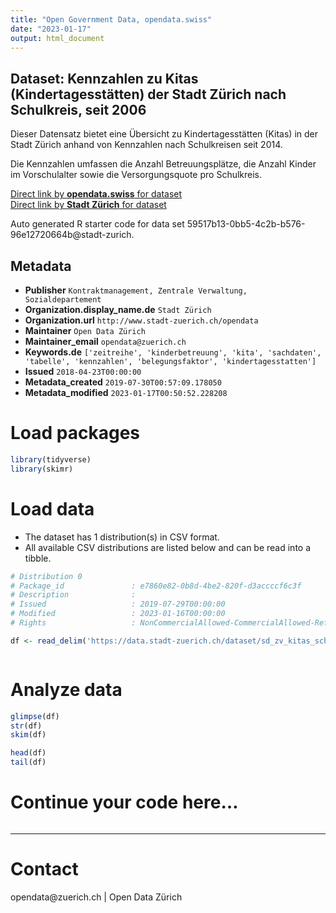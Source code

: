 ```yaml
---
title: "Open Government Data, opendata.swiss"
date: "2023-01-17"
output: html_document
---
```


## Dataset: Kennzahlen zu  Kitas (Kindertagesstätten) der Stadt Zürich nach Schulkreis, seit 2006

Dieser Datensatz bietet eine Übersicht zu Kindertagesstätten (Kitas) in der Stadt Zürich anhand von Kennzahlen nach Schulkreisen seit 2014. 

Die Kennzahlen umfassen die Anzahl Betreuungsplätze, die Anzahl Kinder im Vorschulalter sowie die Versorgungsquote pro Schulkreis.

[Direct link by **opendata.swiss** for dataset](https://opendata.swiss/de/dataset/kennzahlen-zu-kitas-kindertagesstatten-der-stadt-zurich-nach-schulkreis-seit-20061)<br>
[Direct link by **Stadt Zürich** for dataset](https://data.stadt-zuerich.ch/dataset/sd_zv_kitas_schulkreis)

Auto generated R starter code for data set 59517b13-0bb5-4c2b-b576-96e12720664b@stadt-zurich.

## Metadata

- **Publisher** `Kontraktmanagement, Zentrale Verwaltung, Sozialdepartement`
- **Organization.display_name.de** `Stadt Zürich`
- **Organization.url** `http://www.stadt-zuerich.ch/opendata`
- **Maintainer** `Open Data Zürich`
- **Maintainer_email** `opendata@zuerich.ch`
- **Keywords.de** `['zeitreihe', 'kinderbetreuung', 'kita', 'sachdaten', 'tabelle', 'kennzahlen', 'belegungsfaktor', 'kindertagesstatten']`
- **Issued** `2018-04-23T00:00:00`
- **Metadata_created** `2019-07-30T00:57:09.178050`
- **Metadata_modified** `2023-01-17T00:50:52.228208`


# Load packages

```r

library(tidyverse)
library(skimr)

```

# Load data

-   The dataset has 1 distribution(s) in CSV format.
-   All available CSV distributions are listed below and can be read into a tibble.

```r

# Distribution 0
# Package_id               : e7860e82-0b8d-4be2-820f-d3accccf6c3f
# Description              : 
# Issued                   : 2019-07-29T00:00:00
# Modified                 : 2023-01-16T00:00:00
# Rights                   : NonCommercialAllowed-CommercialAllowed-ReferenceNotRequired

df <- read_delim('https://data.stadt-zuerich.ch/dataset/sd_zv_kitas_schulkreis/download/sd_zv_kitas_schulkreis.csv')



```

# Analyze data

```r

glimpse(df)
str(df)
skim(df)

head(df)
tail(df)

```

# Continue your code here...

```r

```

------------------------------------------------------------------------

# Contact

opendata@zuerich.ch | Open Data Zürich
